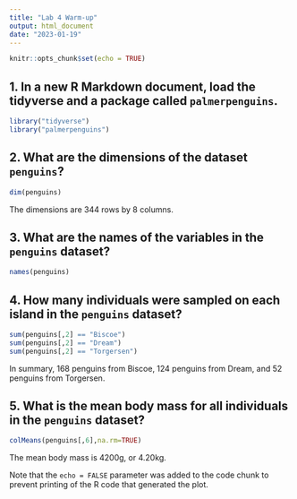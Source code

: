 ```yaml
---
title: "Lab 4 Warm-up"
output: html_document
date: "2023-01-19"
---
```


```r
knitr::opts_chunk$set(echo = TRUE)
```

## 1. In a new R Markdown document, load the tidyverse and a package called `palmerpenguins`.
```r
library("tidyverse")
library("palmerpenguins")
```

## 2. What are the dimensions of the dataset `penguins`?
```r
dim(penguins)
```
The dimensions are 344 rows by 8 columns.

## 3. What are the names of the variables in the `penguins` dataset?
```r
names(penguins)
```

## 4. How many individuals were sampled on each island in the `penguins` dataset?
```r
sum(penguins[,2] == "Biscoe")
sum(penguins[,2] == "Dream")
sum(penguins[,2] == "Torgersen")
```
In summary, 168 penguins from Biscoe, 124 penguins from Dream, and 52 penguins from Torgersen.

## 5. What is the mean body mass for all individuals in the `penguins` dataset?
```r
colMeans(penguins[,6],na.rm=TRUE)
```
The mean body mass is 4200g, or 4.20kg.

Note that the `echo = FALSE` parameter was added to the code chunk to prevent printing of the R code that generated the plot.

